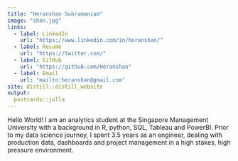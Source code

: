 ```yaml
---
title: "Heranshan Subramaniam"
image: "shan.jpg"
links:
  - label: LinkedIn
    url: "https://www.linkedin.com/in/heranshan/"
  - label: Resume
    url: "https://twitter.com/"
  - label: GitHub
    url: "https://github.com/Heranshan"
  - label: Email
    url: "mailto:heranshan@gmail.com"
site: distill::distill_website
output:
  postcards::jolla
---
```

 
Hello World! I am an analytics student at the Singapore Management University with a background in R, python, SQL, Tableau and PowerBI. Prior to my data science journey, I spent 3.5 years as an engineer, dealing with production data, dashboards and project management in a high stakes, high pressure environment.  
